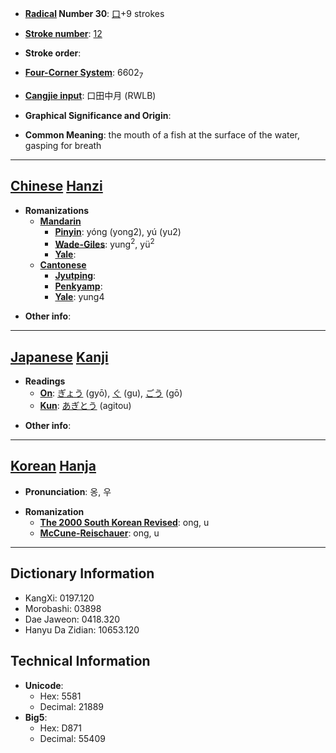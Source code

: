 * '''[[Wiktionary:Chinese radical index| Radical]] Number 30''': [[Wiktionary:Chinese radical index 口|口]]+9 strokes

* '''[[Wiktionary:Chinese total strokes index|Stroke number]]''': [[Wiktionary:Chinese total strokes index 12|12]]

* '''Stroke order''': 

* '''[[Wiktionary:Chinese four corner index|Four-Corner System]]''': 6602<sub>7</sub>

* '''[[Wiktionary:Chinese Cangjie index|Cangjie input]]''': 口田中月 (RWLB)

* '''Graphical Significance and Origin''': 

* '''Common Meaning''': the mouth of a fish at the surface of the water, gasping for breath

----

== [[Chinese]] [[Hanzi]] ==

* '''Romanizations'''
** '''[[Mandarin]]'''
*** '''[[Pinyin]]''': yóng (yong2), yú (yu2)
*** '''[[Wade-Giles]]''': yung<sup>2</sup>, yü<sup>2</sup>
*** '''[[Yale]]''': 
** '''[[Cantonese]]'''
*** '''[[Jyutping]]''':
*** '''[[Penkyamp]]''': 
*** '''[[Yale]]''': yung4

* '''Other info''': 

----

== [[Japanese]] [[Kanji]] ==

* '''Readings'''
** '''[[On]]''': [[ぎょう]] (gyō), [[ぐ]] (gu), [[ごう]] (gō)
** '''[[Kun]]''': [[あぎとう]] (agitou)

* '''Other info''':  

----

== [[Korean]] [[Hanja]] ==

* '''Pronunciation''': 옹, 우

* '''Romanization'''
** '''[[The 2000 South Korean Revised Romanization|The 2000 South Korean Revised]]''': ong, u
** '''[[McCune-Reischauer]]''': ong, u

----

== Dictionary Information ==

* KangXi: 0197.120
* Morobashi: 03898
* Dae Jaweon: 0418.320
* Hanyu Da Zidian: 10653.120

== Technical Information ==

* '''Unicode''':
** Hex: 5581
** Decimal: 21889
* '''Big5''':
** Hex: D871
** Decimal: 55409
